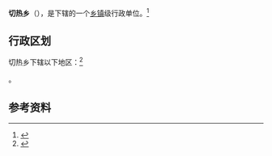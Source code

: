 {{中国乡级行政区|54/23/27/200/000}}

'''切热乡'''（{{bo|z=གད་རགས་}}），是{{PRC admin/fullname|54/23/27/200/000|3}}下辖的一个[[乡镇|乡镇]]级行政单位。<ref>{{PRC admin/ref sgc|{{PRC admin/parent|54/23/27/200/000}}}}</ref>

== 行政区划 ==

切热乡下辖以下地区：<ref>{{PRC admin/ref sgc|54/23/27/200/000}}</ref>

{{PRC admin/children|54/23/27/200/000}}。

== 参考资料 ==

{{reflist}}

{{行政区划小作品}}
{{PRC admin/navcat|54/23/27/200/000}}